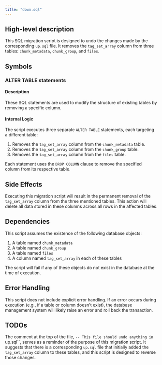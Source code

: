 ```yaml
---
title: "down.sql"
---
```


## High-level description
This SQL migration script is designed to undo the changes made by the corresponding `up.sql` file. It removes the `tag_set_array` column from three tables: `chunk_metadata`, `chunk_group`, and `files`.

## Symbols

### ALTER TABLE statements
#### Description
These SQL statements are used to modify the structure of existing tables by removing a specific column.

#### Internal Logic
The script executes three separate `ALTER TABLE` statements, each targeting a different table:

1. Removes the `tag_set_array` column from the `chunk_metadata` table.
2. Removes the `tag_set_array` column from the `chunk_group` table.
3. Removes the `tag_set_array` column from the `files` table.

Each statement uses the `DROP COLUMN` clause to remove the specified column from its respective table.

## Side Effects
Executing this migration script will result in the permanent removal of the `tag_set_array` column from the three mentioned tables. This action will delete all data stored in these columns across all rows in the affected tables.

## Dependencies
This script assumes the existence of the following database objects:
1. A table named `chunk_metadata`
2. A table named `chunk_group`
3. A table named `files`
4. A column named `tag_set_array` in each of these tables

The script will fail if any of these objects do not exist in the database at the time of execution.

## Error Handling
This script does not include explicit error handling. If an error occurs during execution (e.g., if a table or column doesn't exist), the database management system will likely raise an error and roll back the transaction.

## TODOs
The comment at the top of the file, `-- This file should undo anything in `up.sql``, serves as a reminder of the purpose of this migration script. It suggests that there is a corresponding `up.sql` file that initially added the `tag_set_array` column to these tables, and this script is designed to reverse those changes.